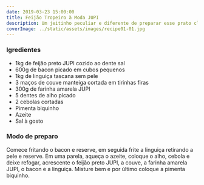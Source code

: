```yaml
---
date: 2019-03-23 15:00:00
title: Feijão Tropeiro à Moda JUPI
description: Um jeitinho peculiar e diferente de preparar esse prato clássico da culinária brasileira.
coverImage: ../static/assets/images/recipe01-01.jpg
---
```


### Igredientes

- 1kg de feijão preto JUPI cozido ao dente sal
- 600g de bacon picado em cubos pequenos
- 1kg de linguiça tascana sem pele
- 3 maços de couve manteiga cortada em tirinhas firas
- 300g de farinha amarela JUPI
- 5 dentes de alho picado
- 2 cebolas cortadas
- Pimenta biquinho
- Azeite
- Sal à gosto

### Modo de preparo

Comece fritando o bacon e reserve, em seguida frite a linguiça retirando a pele e reserve.
Em uma parela, aqueça o azeite, coloque o alho, cebola e deixe refogar, acrescente o feijão preto JUPI, a couve, a farinha amarela JUPI, o bacon e a linguiça.
Misture bem e por último coloque a pimenta biquinho.
